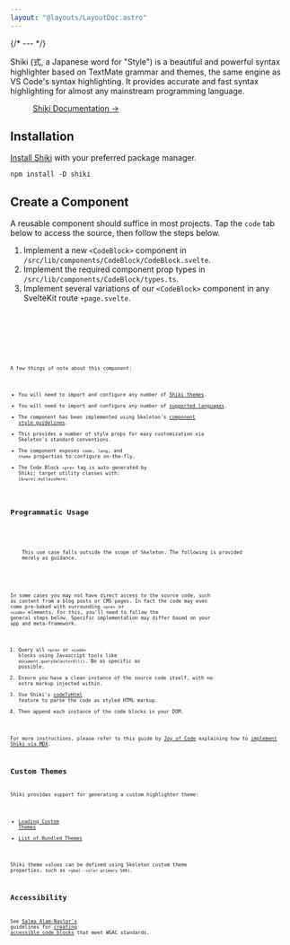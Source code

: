 ```yaml
---
layout: "@layouts/LayoutDoc.astro"
---
```




{/* --- */}

<p class="text-xl">
  Shiki (式, a Japanese word for "Style") is a beautiful and powerful syntax
  highlighter based on TextMate grammar and themes, the same engine as VS Code's
  syntax highlighting. It provides accurate and fast syntax highlighting for
  almost any mainstream programming language.
</p>

<figure class="card-filled-enhanced flex justify-center gap-4 p-8">
  <a href="https://shiki.style/" target="_blank" class="btn preset-filled">
    Shiki Documentation &rarr;
  </a>
</figure>

## Installation

[Install Shiki](https://shiki.style/guide/install) with your preferred package manager.

```console
npm install -D shiki
```

## Create a Component

A reusable component should suffice in most projects. Tap the `code` tab below to access the source, then follow the steps below.

1. Implement a new `<CodeBlock>` component in `/src/lib/components/CodeBlock/CodeBlock.svelte`.
2. Implement the required component prop types in `/src/lib/components/CodeBlock/types.ts`.
3. Implement several variations of our `<CodeBlock>` component in any SvelteKit route `+page.svelte`.

<Preview client:load>
  <Fragment slot="preview">
    <Example />
  </Fragment>
  <Fragment slot="code">
    <div class="space-y-4">
      <Code code={SvelteComponentRaw} lang="svelte" title="CodeBlock.svelte" />
      <Code code={TypesRaw} lang="ts" title="types.ts" />
      <Code code={SveltePageRaw} lang="svelte" title="+page.svelte" />
    </div>
  </Fragment>
</Preview>

A few things of note about this component:

- You will need to import and configure any number of [Shiki themes](https://shiki.style/themes).
- You will need to import and configure any number of [supported languages](https://shiki.style/languages).
- The component has been implemented using Skeleton's [component style guidelines](http://localhost:4321/docs/resources/contribute/components).
- This provides a number of style props for easy customization via Skeleton's standard conventions.
- The component exposes `code`, `lang`, and `theme` properties to configure on-the-fly.
- The Code Block `<pre>` tag is auto-generated by Shiki; target utility classes with: `[&>pre]:myClassHere`.

## Programmatic Usage

<div class="card preset-outlined-warning-500 p-8 space-y-8">
  <p>
    This use case falls outside the scope of Skeleton. The following is provided
    merely as guidance.
  </p>
</div>

In some cases you may not have direct access to the source code, such as content from a blog posts or CMS pages. In fact the code may even come pre-baked with surrounding `<pre>` or `<code>` elements. For this, you'll need to follow the general steps below. Specific implementation may differ based on your app and meta-framework.

1. Query all `<pre>` or `<code>` blocks using Javascript tools like `document.querySelectorAll()`. Be as specific as possible.
2. Ensure you have a clean instance of the source code itself, with no extra markup injected within.
3. Use Shiki's [codeToHtml](https://shiki.style/guide/install#shorthands) feature to parse the code as styled HTML markup.
4. Then append each instance of the code blocks in your DOM.

For more instructions, please refer to this guide by [Joy of Code](https://joyofcode.xyz/) explaining how to [implement Shiki via MDX](https://joyofcode.xyz/sveltekit-markdown-blog#using-components-inside-markdown).

## Custom Themes

Shiki provides support for generating a custom highlighter theme:

- [Loading Custom Themes](https://shiki.style/guide/load-theme)
- [List of Bundled Themes](https://shiki.style/themes)

Shiki theme values can be defined using Skeleton custom theme properties, such as `rgba(--color-primary-500)`.

## Accessibility

See [Salma Alam-Naylor's](https://whitep4nth3r.com/about/) guidelines for [creating accessible code blocks](https://whitep4nth3r.com/blog/how-to-make-your-code-blocks-accessible-on-your-website/) that meet WGAC standards.
